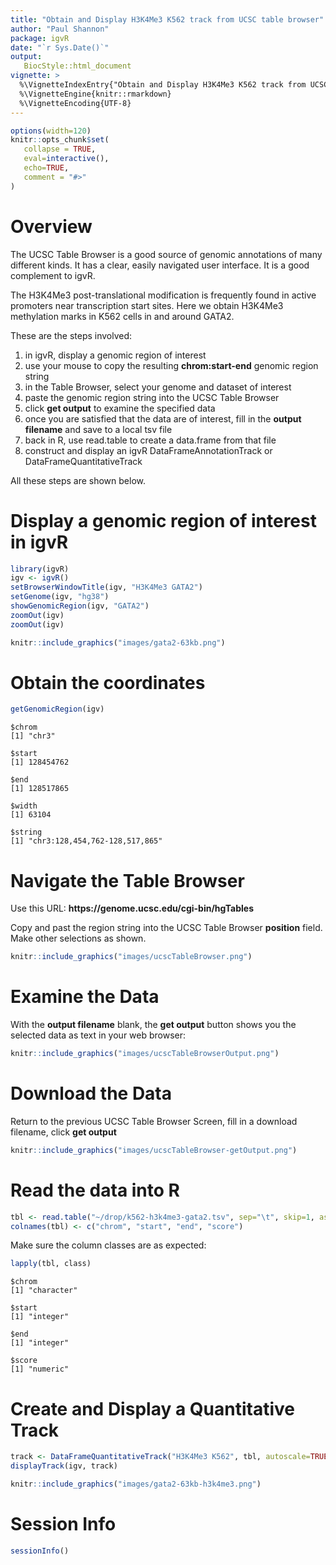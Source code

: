 ```yaml
---
title: "Obtain and Display H3K4Me3 K562 track from UCSC table browser"
author: "Paul Shannon"
package: igvR
date: "`r Sys.Date()`"
output:
   BiocStyle::html_document
vignette: >
  %\VignetteIndexEntry{"Obtain and Display H3K4Me3 K562 track from UCSC table browser")
  %\VignetteEngine{knitr::rmarkdown}
  %\VignetteEncoding{UTF-8}
---
```


<style>
.main-container { width: 1000px; max-width:2800px;}
</style>


```r
options(width=120)
knitr::opts_chunk$set(
   collapse = TRUE,
   eval=interactive(),
   echo=TRUE,
   comment = "#>"
)
```


# Overview

The UCSC Table Browser is a good source of genomic annotations of many different kinds.
It has a clear, easily navigated user interface.  It is a good complement to igvR.

The H3K4Me3 post-translational modification is frequently found in
active promoters near transcription start sites.  Here we obtain
H3K4Me3 methylation marks in K562 cells in and around GATA2.


These are the steps involved:

1. in igvR, display a genomic region of interest
2. use your mouse to copy the resulting  **chrom:start-end** genomic region string
3. in the Table Browser, select your genome and dataset of interest
4. paste the genomic region string into the UCSC Table Browser
5. click **get output** to examine the specified data
6. once you are satisfied that the data are of interest, fill in the **output filename** and save to a local tsv file
7. back in R, use read.table to create a data.frame from that file
8. construct and display an igvR DataFrameAnnotationTrack or DataFrameQuantitativeTrack

All these steps are shown below.
 
# Display a genomic region of interest in igvR

```r
library(igvR)
igv <- igvR()
setBrowserWindowTitle(igv, "H3K4Me3 GATA2")
setGenome(igv, "hg38")
showGenomicRegion(igv, "GATA2")
zoomOut(igv)
zoomOut(igv)
```

```r
knitr::include_graphics("images/gata2-63kb.png")
```

# Obtain the coordinates

```r
getGenomicRegion(igv)
```

```
$chrom
[1] "chr3"

$start
[1] 128454762

$end
[1] 128517865

$width
[1] 63104

$string
[1] "chr3:128,454,762-128,517,865"
```

# Navigate the Table Browser

Use this URL:  **https://genome.ucsc.edu/cgi-bin/hgTables**

Copy and past the region string into the UCSC Table Browser **position** field.
Make other selections as shown.


```r
knitr::include_graphics("images/ucscTableBrowser.png")
```

# Examine the Data
With the **output filename** blank, the **get output** button shows you the selected data as text in your web browser:

```r
knitr::include_graphics("images/ucscTableBrowserOutput.png")
```

# Download the Data

Return to the previous UCSC Table Browser Screen, fill in a download filename, click **get output**

```r
knitr::include_graphics("images/ucscTableBrowser-getOutput.png")
```

# Read the data into R

```r
tbl <- read.table("~/drop/k562-h3k4me3-gata2.tsv", sep="\t", skip=1, as.is=TRUE, fill=TRUE)
colnames(tbl) <- c("chrom", "start", "end", "score")
```
Make sure the column classes are as expected:
```r
lapply(tbl, class)
```

```
$chrom
[1] "character"

$start
[1] "integer"

$end
[1] "integer"

$score
[1] "numeric"
```

# Create and Display a Quantitative Track

```r
track <- DataFrameQuantitativeTrack("H3K4Me3 K562", tbl, autoscale=TRUE, color="darkGreen")
displayTrack(igv, track)
```

```r
knitr::include_graphics("images/gata2-63kb-h3k4me3.png")
```


# Session Info

```r
sessionInfo()
```

